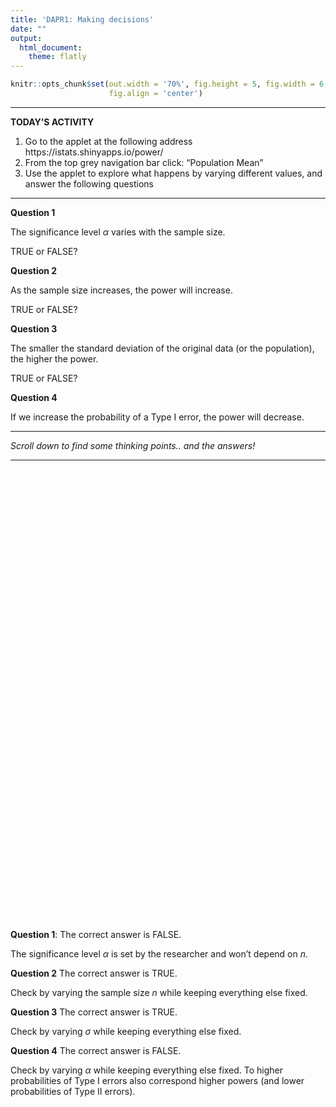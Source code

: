 ```yaml
---
title: 'DAPR1: Making decisions'
date: ""
output:
  html_document:
    theme: flatly
---
```


```r
knitr::opts_chunk$set(out.width = '70%', fig.height = 5, fig.width = 6,
                      fig.align = 'center')
```

---

**TODAY'S ACTIVITY**

1. Go to the applet at the following address https://istats.shinyapps.io/power/
2. From the top grey navigation bar click: "Population Mean"
3. Use the applet to explore what happens by varying different values, and answer the following questions

---

**Question 1**

The significance level $\alpha$ varies with the sample size.

TRUE or FALSE?


**Question 2**

As the sample size increases, the power will increase.

TRUE or FALSE?


**Question 3**

The smaller the standard deviation of the original data (or the population), the higher the power.

TRUE or FALSE?


**Question 4**

If we increase the probability of a Type I error, the power will decrease.

---

*Scroll down to find some thinking points.. and the answers!*

---

<div style="margin-bottom:750px;"></div>


**Question 1**: The correct answer is FALSE.

The significance level $\alpha$ is set by the researcher and won't depend on $n$.

**Question 2** The correct answer is TRUE.

Check by varying the sample size $n$ while keeping everything else fixed.

**Question 3** The correct answer is TRUE.

Check by varying $\sigma$ while keeping everything else fixed.

**Question 4** The correct answer is FALSE.

Check by varying $\alpha$ while keeping everything else fixed. To higher probabilities of Type I errors also correspond higher powers (and lower probabilities of Type II errors).

